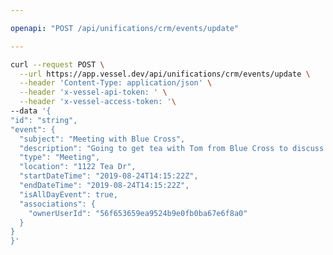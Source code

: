 ```yaml
---

openapi: "POST /api/unifications/crm/events/update"

---
```


  <RequestExample>
  
  ```bash Request
  curl --request POST \
    --url https://app.vessel.dev/api/unifications/crm/events/update \
    --header 'Content-Type: application/json' \
    --header 'x-vessel-api-token: ' \
    --header 'x-vessel-access-token: '\ 
  --data '{
  "id": "string",
  "event": {
    "subject": "Meeting with Blue Cross",
    "description": "Going to get tea with Tom from Blue Cross to discuss his paper needs",
    "type": "Meeting",
    "location": "1122 Tea Dr",
    "startDateTime": "2019-08-24T14:15:22Z",
    "endDateTime": "2019-08-24T14:15:22Z",
    "isAllDayEvent": true,
    "associations": {
      "ownerUserId": "56f653659ea9524b9e0fb0ba67e6f8a0"
    }
  }
}'
  ```
  
  </RequestExample>
  
  

